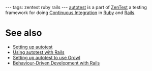 ---
tags: zentest ruby rails
---
[[autotest]] is a part of [[ZenTest]] a testing framework for doing [[Continuous Integration]] in [[Ruby]] and [[Rails]].

= See also =

* [[Setting up autotest]]
* [[Using autotest with Rails]]
* [[Setting up autotest to use Growl]]
* [[Behaviour-Driven Development with Rails]]
